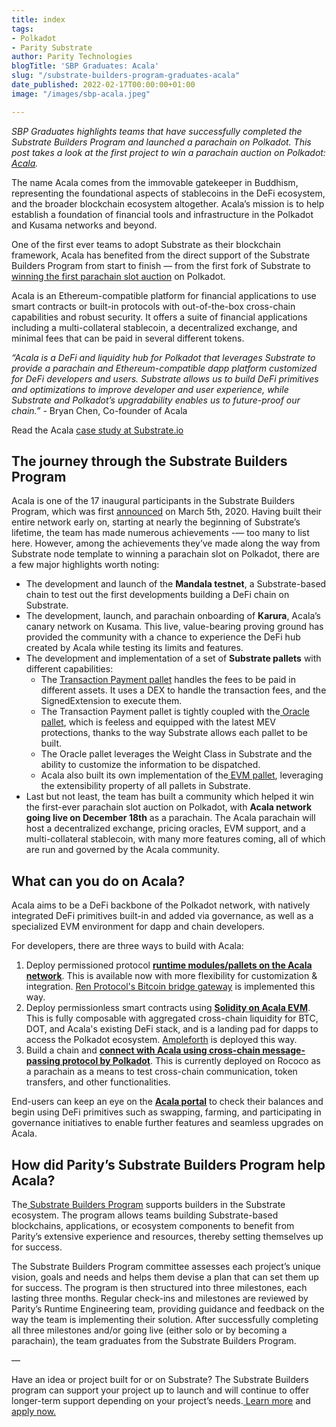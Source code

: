 ```yaml
---
title: index
tags:
- Polkadot
- Parity Substrate
author: Parity Technologies
blogTitle: 'SBP Graduates: Acala'
slug: "/substrate-builders-program-graduates-acala"
date_published: 2022-02-17T00:00:00+01:00
image: "/images/sbp-acala.jpeg"

---
```

_SBP Graduates highlights teams that have successfully completed the Substrate Builders Program and launched a parachain on Polkadot. This post takes a look at the first project to win a parachain auction on Polkadot:_ [_Acala_](https://acala.network/)_._

The name Acala comes from the immovable gatekeeper in Buddhism, representing the foundational aspects of stablecoins in the DeFi ecosystem, and the broader blockchain ecosystem altogether. Acala’s mission is to help establish a foundation of financial tools and infrastructure in the Polkadot and Kusama networks and beyond.

One of the first ever teams to adopt Substrate as their blockchain framework, Acala has benefited from the direct support of the Substrate Builders Program from start to finish — from the first fork of Substrate to [winning the first parachain slot auction](https://www.coindesk.com/tech/2021/11/18/acala-wins-first-polkadot-parachain-auction-with-13b-in-dot-committed/) on Polkadot.

Acala is an Ethereum-compatible platform for financial applications to use smart contracts or built-in protocols with out-of-the-box cross-chain capabilities and robust security. It offers a suite of financial applications including a multi-collateral stablecoin, a decentralized exchange, and minimal fees that can be paid in several different tokens.

_“Acala is a DeFi and liquidity hub for Polkadot that leverages Substrate to provide a parachain and Ethereum-compatible dapp platform customized for DeFi developers and users. Substrate allows us to build DeFi primitives and optimizations to improve developer and user experience, while Substrate and Polkadot’s upgradability enables us to future-proof our chain.” -_ Bryan Chen, Co-founder of Acala

Read the Acala [case study at Substrate.io](https://substrate.io/ecosystem/projects/case-studies/acala/)

## **The journey through the Substrate Builders Program**

Acala is one of the 17 inaugural participants in the Substrate Builders Program, which was first [announced](https://www.parity.io/blog/announcing-the-initial-participants-in-the-substrate-builders-program/) on March 5th, 2020. Having built their entire network early on, starting at nearly the beginning of Substrate’s lifetime, the team has made numerous achievements -— too many to list here. However, among the achievements they’ve made along the way from Substrate node template to winning a parachain slot on Polkadot, there are a few major highlights worth noting:

* The development and launch of the **Mandala testnet**, a Substrate-based chain to test out the first developments building a DeFi chain on Substrate.
* The development, launch, and parachain onboarding of **Karura**, Acala’s canary network on Kusama. This live, value-bearing proving ground has provided the community with a chance to experience the DeFi hub created by Acala while testing its limits and features.
* The development and implementation of a set of **Substrate pallets** with different capabilities:
  * The [Transaction Payment pallet](https://github.com/AcalaNetwork/Acala/blob/master/modules/transaction-payment/src/lib.rs) handles the fees to be paid in different assets. It uses a DEX to handle the transaction fees, and the SignedExtension to execute them. 
  * The Transaction Payment pallet is tightly coupled with the[ Oracle pallet](https://github.com/open-web3-stack/open-runtime-module-library/blob/master/oracle/src/lib.rs), which is feeless and equipped with the latest MEV protections, thanks to the way Substrate allows each pallet to be built. 
  * The Oracle pallet leverages the Weight Class in Substrate and the ability to customize the information to be dispatched. 
  * Acala also built its own implementation of the[ EVM pallet](https://github.com/AcalaNetwork/Acala/blob/master/modules/evm/src/lib.rs), leveraging the extensibility property of all pallets in Substrate.
* Last but not least, the team has built a community which helped it win the first-ever parachain slot auction on Polkadot, with **Acala network going live on December 18th** as a parachain. The Acala parachain will host a decentralized exchange, pricing oracles, EVM support, and a multi-collateral stablecoin, with many more features coming, all of which are run and governed by the Acala community.

## **What can you do on Acala?**

Acala aims to be a DeFi backbone of the Polkadot network, with natively integrated DeFi primitives built-in and added via governance, as well as a specialized EVM environment for dapp and chain developers.

For developers, there are three ways to build with Acala:

1. Deploy permissioned protocol [**runtime modules/pallets on the Acala network**](https://wiki.acala.network/build/development-guide/deploy-ecosystem-modules). This is available now with more flexibility for customization & integration. [Ren Protocol's Bitcoin bridge gateway](https://medium.com/acalanetwork/bringing-btc-to-polkadot-acala-x-ren-e7959855d5aa) is implemented this way. 
2. Deploy permissionless smart contracts using [**Solidity on Acala EVM**](https://wiki.acala.network/learn/acala-evm). This is fully composable with aggregated cross-chain liquidity for BTC, DOT, and Acala's existing DeFi stack, and is a landing pad for dapps to access the Polkadot ecosystem. [Ampleforth](https://medium.com/acalanetwork/ampleforth-a-defi-building-block-brings-rebasing-currency-and-elastic-finance-to-acala-and-fd1388e8e8fc) is deployed this way.
3. Build a chain and [**connect with Acala using cross-chain message-passing protocol by Polkadot**](https://wiki.acala.network/build/development-guide/composable-chains). This is currently deployed on Rococo as a parachain as a means to test cross-chain communication, token transfers, and other functionalities.

End-users can keep an eye on the [**Acala portal**](https://apps.acala.network/) to check their balances and begin using DeFi primitives such as swapping, farming, and participating in governance initiatives to enable further features and seamless upgrades on Acala.

## **How did Parity’s Substrate Builders Program help Acala?**

The[ Substrate Builders Program](https://www.substrate.io/builders-program/) supports builders in the Substrate ecosystem. The program allows teams building Substrate-based blockchains, applications, or ecosystem components to benefit from Parity’s extensive experience and resources, thereby setting themselves up for success.

The Substrate Builders Program committee assesses each project’s unique vision, goals and needs and helps them devise a plan that can set them up for success. The program is then structured into three milestones, each lasting three months. Regular check-ins and milestones are reviewed by Parity’s Runtime Engineering team, providing guidance and feedback on the way the team is implementing their solution. After successfully completing all three milestones and/or going live (either solo or by becoming a parachain), the team graduates from the Substrate Builders Program.

—

Have an idea or project built for or on Substrate? The Substrate Builders program can support your project up to launch and will continue to offer longer-term support depending on your project’s needs.[ Learn more](https://www.substrate.io/builders-program/) and[ apply now.](https://docs.google.com/forms/d/e/1FAIpQLSfEYJE3X0RQs3Kucqthe4D8zyUcV1yEvyIw98L2X9_78b4BVA/viewform)